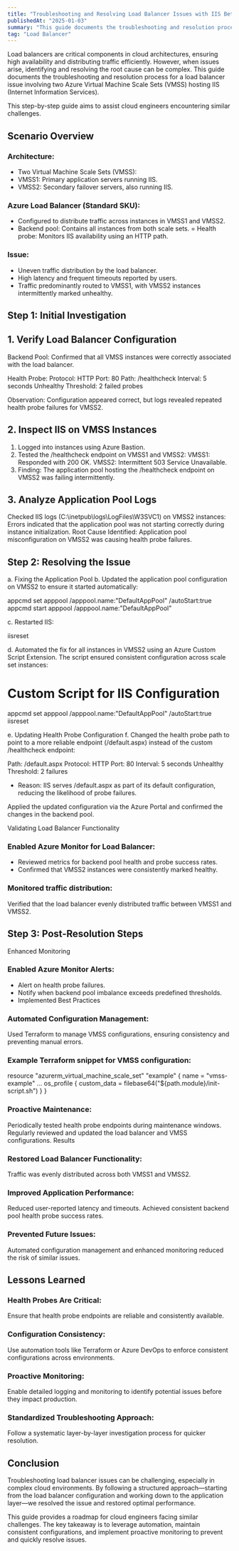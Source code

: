 ---
title: "Troubleshooting and Resolving Load Balancer Issues with IIS Between Two Azure VMSS"
publishedAt: "2025-01-03"
summary: "This guide documents the troubleshooting and resolution process for a load balancer issue involving two Azure Virtual Machine Scale Sets hosting IIS."
tag: "Load Balancer"
---

Load balancers are critical components in cloud architectures, ensuring high availability and distributing traffic efficiently. However, when issues arise, identifying and resolving the root cause can be complex. This guide documents the troubleshooting and resolution process for a load balancer issue involving two Azure Virtual Machine Scale Sets (VMSS) hosting IIS (Internet Information Services).

This step-by-step guide aims to assist cloud engineers encountering similar challenges.

## Scenario Overview
### Architecture:
- Two Virtual Machine Scale Sets (VMSS):
- VMSS1: Primary application servers running IIS.
- VMSS2: Secondary failover servers, also running IIS.

### Azure Load Balancer (Standard SKU):
- Configured to distribute traffic across instances in VMSS1 and VMSS2.
- Backend pool: Contains all instances from both scale sets.
= Health probe: Monitors IIS availability using an HTTP path.

### Issue:
- Uneven traffic distribution by the load balancer.
- High latency and frequent timeouts reported by users.
- Traffic predominantly routed to VMSS1, with VMSS2 instances intermittently marked unhealthy.

## Step 1: Initial Investigation

## 1. Verify Load Balancer Configuration
Backend Pool: Confirmed that all VMSS instances were correctly associated with the load balancer.

Health Probe:
Protocol: HTTP
Port: 80
Path: /healthcheck
Interval: 5 seconds
Unhealthy Threshold: 2 failed probes

Observation: Configuration appeared correct, but logs revealed repeated health probe failures for VMSS2.

## 2. Inspect IIS on VMSS Instances

1. Logged into instances using Azure Bastion.
2. Tested the /healthcheck endpoint on VMSS1 and VMSS2:
    VMSS1: Responded with 200 OK.
    VMSS2: Intermittent 503 Service Unavailable.
2. Finding: The application pool hosting the /healthcheck endpoint on VMSS2 was failing intermittently.

## 3. Analyze Application Pool Logs
Checked IIS logs (C:\inetpub\logs\LogFiles\W3SVC1) on VMSS2 instances:
Errors indicated that the application pool was not starting correctly during instance initialization.
Root Cause Identified: Application pool misconfiguration on VMSS2 was causing health probe failures.

## Step 2: Resolving the Issue
a. Fixing the Application Pool
b. Updated the application pool configuration on VMSS2 to ensure it started automatically:

appcmd set apppool /apppool.name:"DefaultAppPool" /autoStart:true
appcmd start apppool /apppool.name:"DefaultAppPool"

c. Restarted IIS:

iisreset

d. Automated the fix for all instances in VMSS2 using an Azure Custom Script Extension. The script ensured consistent configuration across scale set instances:

# Custom Script for IIS Configuration
appcmd set apppool /apppool.name:"DefaultAppPool" /autoStart:true
iisreset


e. Updating Health Probe Configuration
f. Changed the health probe path to point to a more reliable endpoint (/default.aspx) instead of the custom /healthcheck endpoint:

Path: /default.aspx
Protocol: HTTP
Port: 80
Interval: 5 seconds
Unhealthy Threshold: 2 failures

- Reason: IIS serves /default.aspx as part of its default configuration, reducing the likelihood of probe failures.

Applied the updated configuration via the Azure Portal and confirmed the changes in the backend pool.

Validating Load Balancer Functionality

### Enabled Azure Monitor for Load Balancer:
- Reviewed metrics for backend pool health and probe success rates.
- Confirmed that VMSS2 instances were consistently marked healthy.

### Monitored traffic distribution:

Verified that the load balancer evenly distributed traffic between VMSS1 and VMSS2.

## Step 3: Post-Resolution Steps
Enhanced Monitoring

### Enabled Azure Monitor Alerts:
- Alert on health probe failures.
- Notify when backend pool imbalance exceeds predefined thresholds.
- Implemented Best Practices

### Automated Configuration Management:

Used Terraform to manage VMSS configurations, ensuring consistency and preventing manual errors.

### Example Terraform snippet for VMSS configuration:

resource "azurerm_virtual_machine_scale_set" "example" {
  name                = "vmss-example"
  ...
  os_profile {
    custom_data = filebase64("${path.module}/init-script.sh")
  }
}


### Proactive Maintenance:

Periodically tested health probe endpoints during maintenance windows.
Regularly reviewed and updated the load balancer and VMSS configurations.
Results

### Restored Load Balancer Functionality:

Traffic was evenly distributed across both VMSS1 and VMSS2.

### Improved Application Performance:

Reduced user-reported latency and timeouts.
Achieved consistent backend pool health probe success rates.

### Prevented Future Issues:

Automated configuration management and enhanced monitoring reduced the risk of similar issues.

## Lessons Learned

### Health Probes Are Critical:

Ensure that health probe endpoints are reliable and consistently available.

### Configuration Consistency:

Use automation tools like Terraform or Azure DevOps to enforce consistent configurations across environments.

### Proactive Monitoring:

Enable detailed logging and monitoring to identify potential issues before they impact production.

### Standardized Troubleshooting Approach:

Follow a systematic layer-by-layer investigation process for quicker resolution.

## Conclusion
Troubleshooting load balancer issues can be challenging, especially in complex cloud environments. By following a structured approach—starting from the load balancer configuration and working down to the application layer—we resolved the issue and restored optimal performance.

This guide provides a roadmap for cloud engineers facing similar challenges. The key takeaway is to leverage automation, maintain consistent configurations, and implement proactive monitoring to prevent and quickly resolve issues.

